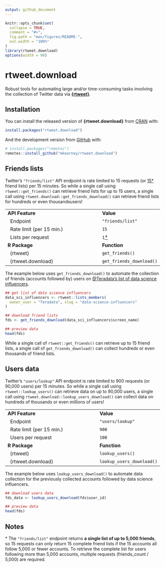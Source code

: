 ```yaml
---
output: github_document
---
```


<!-- README.md is generated from README.Rmd. Please edit that file -->

```r
knitr::opts_chunk$set(
  collapse = TRUE,
  comment = "#>",
  fig.path = "man/figures/README-",
  out.width = "100%"
)
library(rtweet.download)
options(width = 90)
```

# rtweet.download

<!-- badges: start -->
<!-- badges: end -->

Robust tools for automating large and/or time-consuming tasks involving the collection of Twitter data via [**{rtweet}**](https://rtweet.info).

## Installation

You can install the released version of **{rtweet.download}** from [CRAN](https://CRAN.R-project.org) with:

``` r
install.packages("rtweet.download")
```

And the development version from [GitHub](https://github.com/) with:

``` r
# install.packages("remotes")
remotes::install_github("mkearney/rtweet.download")
```


## Friends lists

Twitter's `"friends/list"` API endpoint is rate limited to 15 requests (or [15*](#notes) friend lists) per 15 minutes. So while a single call using `rtweet::get_friends()` can retrieve friend lists for up to 15 users, a single call using `rtweet.download::get_friends_download()` can retrieve friend lists for hundreds or even thousandsusers!

|                                              |                          |
|----------------------------------------------|--------------------------|
| **API Feature**                              | **Value**                |
| <span>&nbsp;</span> Endpoint                 | `"friends/list"`         |
| <span>&nbsp;</span> Rate limit (per 15 min.) | `15`                     |
| <span>&nbsp;</span> Lists per request        | `1`[*](#notes)           |
| **R Package**                                | **Function**             |
| <span>&nbsp;</span> {rtweet}                 | `get_friends()`          |
| <span>&nbsp;</span> {rtweet.download}        | `get_friends_download()` |

The example below uses `get_friends_download()` to automate the collection of friends (accounts followed by) users on [@Teradata's list of data science influencers](https://twitter.com/Teradata/lists/data-science-influencers/members).

``` r
## get list of data science influencers
data_sci_influencers <- rtweet::lists_members(
  owner_user = "Teradata", slug = "data-science-influencers"
)

## download friend lists
fds <- get_friends_download(data_sci_influencers$screen_name)

## preview data
head(fds)
```

While a single call of `rtweet::get_friends()` can retrieve up to 15 friend lists, a single call of `get_friends_download()` can collect hundreds or even thousands of friend lists.

## Users data

Twitter's `"users/lookup"` API endpoint is rate limited to 900 requests (or 90,000 users) per 15 minutes. So while a single call using `rtweet::lookup_users()` can retrieve data on up to 90,000 users, a single call using `rtweet.download::lookup_users_download()` can collect data on hundreds of thousands or even millions of users!

|                                              |                           |
|----------------------------------------------|---------------------------|
| **API Feature**                              | **Value**                 |
| <span>&nbsp;</span> Endpoint                 | `"users/lookup"`          |
| <span>&nbsp;</span> Rate limit (per 15 min.) | `900`                     |
| <span>&nbsp;</span> Users per request        | `100`                     |
| **R Package**                                | **Function**              |
| <span>&nbsp;</span> {rtweet}                 | `lookup_users()`          |
| <span>&nbsp;</span> {rtweet.download}        | `lookup_users_download()` |

The example below uses `lookup_users_download()` to automate data collection for the previously collected accounts followed by data science influencers. 

``` r
## download users data
fds_data <- lookup_users_download(fds$user_id)

## preview data
head(fds)
```


## Notes

\* The `"friends/list"` endpoint returns **a single list of up to 5,000 friends**, so 15 requests can only return 15 complete friend lists if the 15 accounts all follow 5,000 or fewer accounts. To retrieve the complete list for users following more than 5,000 accounts, multiple requests (friends_count / 5,000) are required.
